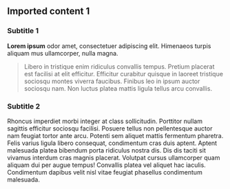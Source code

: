 ## Imported content 1

### Subtitle 1
**Lorem ipsum** odor amet, consectetuer adipiscing elit. Himenaeos turpis aliquam mus ullamcorper, nulla magna. 
> Libero in tristique enim ridiculus convallis tempus. Pretium placerat est facilisi at elit efficitur. Efficitur curabitur quisque in laoreet tristique sociosqu montes viverra faucibus. Finibus leo in ipsum auctor sociosqu nam. Non luctus platea mattis ligula tellus arcu convallis.

### Subtitle 2
Rhoncus imperdiet morbi integer at class sollicitudin. Porttitor nullam sagittis efficitur sociosqu facilisi. Posuere tellus non pellentesque auctor nam feugiat tortor ante arcu. Potenti sem aliquet mattis fermentum pharetra. Felis varius ligula libero consequat, condimentum cras duis aptent. Aptent malesuada platea bibendum porta ridiculus nostra dis. Dis dis taciti sit vivamus interdum cras magnis placerat. Volutpat cursus ullamcorper quam aliquam dui per augue tempus! Convallis platea vel aliquet hac iaculis. Condimentum dapibus velit nisl vitae feugiat phasellus condimentum malesuada.